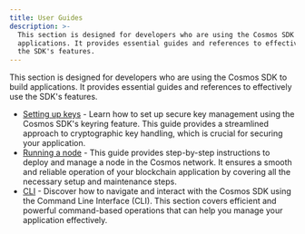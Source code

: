 ```yaml
---
title: User Guides
description: >-
  This section is designed for developers who are using the Cosmos SDK to build
  applications. It provides essential guides and references to effectively use
  the SDK's features.
---
```

This section is designed for developers who are using the Cosmos SDK to build applications. It provides essential guides and references to effectively use the SDK's features.

* [Setting up keys](run-node/00-keyring.md) - Learn how to set up secure key management using the Cosmos SDK's keyring feature. This guide provides a streamlined approach to cryptographic key handling, which is crucial for securing your application.
* [Running a node](run-node/01-run-node.md) - This guide provides step-by-step instructions to deploy and manage a node in the Cosmos network. It ensures a smooth and reliable operation of your blockchain application by covering all the necessary setup and maintenance steps.
* [CLI](run-node/02-interact-node.md) - Discover how to navigate and interact with the Cosmos SDK using the Command Line Interface (CLI). This section covers efficient and powerful command-based operations that can help you manage your application effectively.
